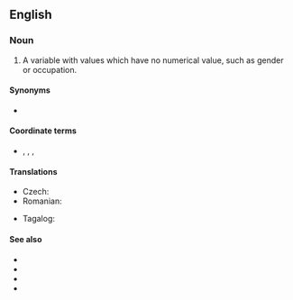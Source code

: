 ==English==

===Noun===
{{en-noun}}

# {{lb|en|statistics|metrics}} A variable with values which have no numerical value, such as gender or occupation.
{{examples-right|examples=<u>Types of leaf arrangement</u><br>opposite, alternate, whorled<br><u>States of matter</u><br>solid, liquid, gas, plasma}}

====Synonyms====
* {{l|en|categorical variable}}

====Coordinate terms====
* {{l|en|ordinal variable}}, {{l|en|cardinal variable}}, {{l|en|interval variable}}, {{l|en|ratio variable}}

====Translations====
{{trans-top|nominal variable}}
* Czech: {{t|cs|nominální proměnná|f}}
* Romanian: {{t|ro|variabilă nominală|f}}
{{trans-mid}}
* Tagalog: {{t|tl|pasapyaw na aligin}}
{{trans-bottom}}

====See also====
* {{pedialite|Levels of measurement}}
* {{l|en|dummy variable}}
* {{l|en|MECE}}
* {{l|en|nominal scale}}